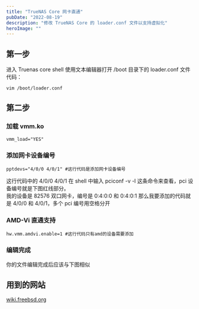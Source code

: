 ```yaml
---
title: "TrueNAS Core 网卡直通"
pubDate: "2022-08-19"
description: "修改 TrueNAS Core 的 loader.conf 文件以支持虚拟化"
heroImage: ""
---
```


## 第一步

进入 Truenas core shell 使用文本编辑器打开 /boot 目录下的 loader.conf 文件  
代码：

```shell
vim /boot/loader.conf
```

## 第二步

### 加载 vmm.ko

```plaintext
vmm_load="YES"
```

### 添加网卡设备编号

```plaintext
pptdevs="4/0/0 4/0/1" #这行代码是添加网卡设备编号
```

这行代码中的 4/0/0 4/0/1 在 shell 中输入 pciconf -v -l 这条命令来查看，pci 设备编号就是下图红线部分。  
我的设备是 82576 双口网卡，编号是 0:4:0:0 和 0:4:0:1 那么我要添加的代码就是 4/0/0 和 4/0/1，多个 pci 编号用空格分开

<ImagePreview src="https://static.yumdeb.top/picx-images-hosting/20240708/gd9qRm7bwLpfPac.64dqffts3p.webp" />

### AMD-Vi 直通支持

```plaintext
hw.vmm.amdvi.enable=1 #这行代码只有amd的设备需要添加
```

### 编辑完成

你的文件编辑完成后应该与下图相似

<ImagePreview src="https://static.yumdeb.top/picx-images-hosting/20240708/XadRgk4GOWJ3ocL.73ttslwj9j.webp" />

## 用到的网站

[wiki.freebsd.org](https://wiki.freebsd.org/bhyve/pci_passthru)
